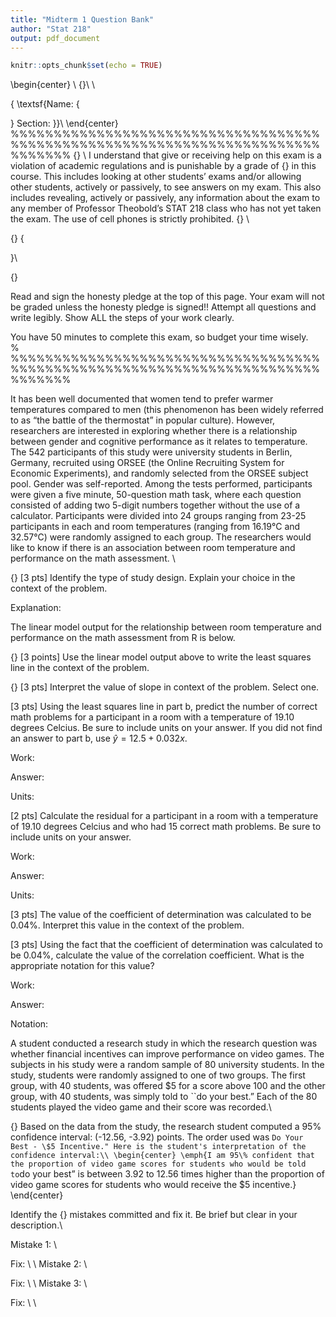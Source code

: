 ```yaml
---
title: "Midterm 1 Question Bank"
author: "Stat 218"
output: pdf_document
---
```


```r
knitr::opts_chunk$set(echo = TRUE)
```

\begin{center}
\hrulefill\\
{\bf \textsf{\raisebox{-0.10cm}{\classin} \hspace{\fill} 
\raisebox{-0.10cm}{EXAM \examnum - \examdate} \hspace{\fill}
\raisebox{-0.10cm}{Dr. Theobold}}}\\
\hrulefill\\

\bigskip
{\large\rule{0cm}{1.2cm}\textsf{Name: \underline{\hspace{3in}}{\rule{0cm}{0.8cm}} 
\hspace{\fill}
Section: \sections}}\\
\end{center}
\vspace{0.8cm}
%%%%%%%%%%%%%%%%%%%%%%%%%%%%%%%%%%%%%%%%%%%%%%%%%%%%%%%%%%%%%%%%%%%%%%%%%%%%%%%
\noi
{\bf Read and Sign the Following Statement:} \\
I understand that give or receiving help on this exam is a violation of academic
regulations and is punishable by a grade of {\bf F} in this course. This
includes looking at other students' exams and/or allowing other students,
actively or passively, to see answers on my exam. This also includes revealing,
actively or passively, any information about the exam to any member of 
Professor Theobold's STAT 218 class who has not yet taken the exam. The use of 
cell phones is strictly prohibited.
{\bf I pledge not to do any of these things.} \\

\hspace{\fill} 
{\bf Signed:} \underline{\hspace{4in}}{\rule{0cm}{0.8cm}}\\

\noi
{\bf \textsf{Instructions.}}

\be
\item Read and sign the honesty pledge at the top of this page. Your exam will
not be graded unless the honesty pledge is signed!!
\item Attempt all questions and write legibly.
\item Show ALL the steps of your work clearly.
\item You have 50 minutes to complete this exam, so budget your time wisely.    
\ee
\pagebreak
%\vspace{.5in}
%%%%%%%%%%%%%%%%%%%%%%%%%%%%%%%%%%%%%%%%%%%%%%%%%%%%%%%%%%%%%%%%%%%%%%%%%%%%%%%

\noi {\bf Q1.} It has been well documented that women tend to prefer warmer
temperatures compared to men (this phenomenon has been widely referred to as
“the battle of the thermostat” in popular culture). However, researchers are
interested in exploring whether there is a relationship between gender and
cognitive performance as it relates to temperature. The 542 participants of this
study were university students in Berlin, Germany, recruited using ORSEE (the
Online Recruiting System for Economic Experiments), and randomly selected from
the ORSEE subject pool. Gender was self-reported. Among the tests performed,
participants were given a five minute, 50-question math task, where each
question consisted of adding two 5-digit numbers together without the use of a 
calculator.  Participants were divided into 24 groups ranging from 23-25
participants in each and room temperatures (ranging from 16.19°C and 32.57°C)
were randomly assigned to each group. The researchers would like to know if
there is an association between room temperature and performance on the math
assessment. \\

\noi
{\bf (a)} [3 pts] Identify the type of study design.  Explain your choice in the
context of the problem.

\vspace{0.25cm}

\begin{center}
Circle one:	\hspace{1cm} Randomized Experiment	\hspace{2cm}	Observational Study
\end{center}

\vspace{0.25cm}

Explanation:

\vspace{1in}


The linear model output for the relationship between room temperature and performance on the math assessment from R is below.
\begin{center}
\texttt{
\noi           Estimate     Std. Error   t value     Pr(>|t|) \\
(Intercept)   10.26375470   1.07995837   9.5038429   6.561708e-20 \\
temp           0.01982745   0.04398715   0.4507556   6.523467e-01
}
\end{center}

\vspace{0.25cm}

{\bf (b)} [3 points] Use the linear model output above to write the least
squares line in the context of the problem.

\vspace{1in}

{\bf (c)}	[3 pts] Interpret the value of slope in context of the problem.
Select one.

\begin{itemize}
\item The predicted room temperature will increase by 10.264°C for every 1
additional math problem answered correctly.
\item The predicted number of correct math problems will increase by 10.264
problems for every increase in room temperature by 0.020°C. 
\item For every increase in room temperature of 1°C the predicted number of 
correct math problems will increase by 0.020 problems.
\item For every 1 additional math problem answered correctly, the predicted
temperature will increase by 0.020°C.
\end{itemize}

\noi {\bf (d)} [3 pts] Using the least squares line in part b, predict the number of
correct math problems for a participant in a room with a temperature of 19.10 
degrees Celcius. Be sure to include units on your answer.  If you did not find
an answer to part b, use $\hat{y} = 12.5 + 0.032x$.

\vspace{0.25cm}

Work:  

\vspace{0.5cm}

Answer: \underline{\hspace{2in}}

Units: \underline{\hspace{2in}}

\vspace{0.5cm}

\noi {\bf (e)} [2 pts] Calculate the residual for a participant in a room with a
temperature of  19.10 degrees Celcius and who had 15 correct math problems. Be
sure to include units on your answer.

\vspace{0.25cm}

Work:  

\vspace{0.5cm}

Answer: \underline{\hspace{2in}}

Units: \underline{\hspace{2in}}

\vspace{0.5cm}

\noi {\bf (f)} [3 pts] The value of the coefficient of determination was
calculated to be 0.04\%.  Interpret this value in the context of the problem.

\vspace{1in}

\noi {\bf (g)} [3 pts] Using the fact that the coefficient of determination was
calculated to be 0.04\%, calculate the value of the correlation coefficient. 
What is the appropriate notation for this value? 

\vspace{0.25cm}

Work:  

\vspace{0.5cm}

Answer: \underline{\hspace{2in}}

Notation: \underline{\hspace{2in}}

\vspace{0.5cm}

\noi{\bf Q3.} A student conducted a research study in which the research question was whether financial incentives can improve performance on video games. The subjects in his study were a random sample of 80 university students. In the study, students were randomly assigned to one of two groups. The first group, with 40 students, was offered \$5 for a score above 100 and the other group, with 40 students, was simply told to ``do your best." Each of the 80 students played the video game and their score was recorded.\\

\noi
{\bf a)} Based on the data from the study, the research student computed a 95\% confidence interval: (-12.56, -3.92) points. The order used was ``Do Your Best - \$5 Incentive." Here is the student's interpretation of the confidence interval:\\
\begin{center}
\emph{I am 95\% confident that the proportion of video game scores for students who would be told to ``do your best" is between 3.92 to 12.56 times higher than the proportion of video game scores for students who would receive the \$5 incentive.}
\end{center}

\noi
Identify the {\bf three} mistakes committed and fix it.  Be brief but clear in your description.\\

\vspace{.15in}
\noi
Mistake 1: \underline{\hspace{6in}} \\

Fix: \underline{\hspace{4in}}\\
\\
\noi
Mistake 2: \underline{\hspace{6in}} \\

Fix: \underline{\hspace{4in}}\\
\\
\noi
Mistake 3: \underline{\hspace{6in}} \\

Fix: \underline{\hspace{4in}}\\
\\

